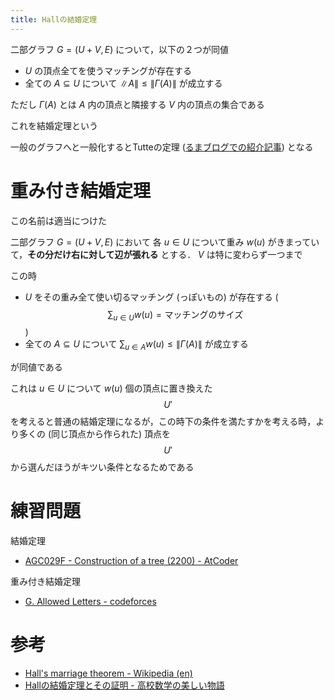 ```yaml
---
title: Hallの結婚定理
---
```


二部グラフ $G = (U + V, E)$ について，以下の２つが同値

* $U$ の頂点全てを使うマッチングが存在する
* 全ての $A \subseteq U$ について $\|A\| \leq \|\Gamma(A)\|$ が成立する

ただし $\Gamma(A)$ とは $A$ 内の頂点と隣接する $V$ 内の頂点の集合である

これを結婚定理という

一般のグラフへと一般化するとTutteの定理 ([るまブログでの紹介記事](https://tomorinao.blogspot.com/2018/07/tutte.html)) となる

# 重み付き結婚定理

この名前は適当につけた

二部グラフ $G = (U + V, E)$ において 各 $u \in U$ について重み $w(u)$ がきまっていて，**その分だけ右に対して辺が張れる** とする． $V$ は特に変わらず一つまで

この時

* $U$ をその重み全て使い切るマッチング (っぽいもの) が存在する ($$\sum_{u \in U} w(u) = \text{マッチングのサイズ}$$)
* 全ての $A \subseteq U$ について $\sum_{u \in A} w(u) \leq \|\Gamma(A)\|$ が成立する

が同値である

これは $u \in U$ について $w(u)$ 個の頂点に置き換えた $$U'$$ を考えると普通の結婚定理になるが，この時下の条件を満たすかを考える時，より多くの (同じ頂点から作られた) 頂点を $$U'$$ から選んだほうがキツい条件となるためである

# 練習問題

結婚定理

* [AGC029F - Construction of a tree (2200) - AtCoder](https://atcoder.jp/contests/agc029/tasks/agc029_f)

重み付き結婚定理

* [G. Allowed Letters - codeforces](https://codeforces.com/contest/1009/problem/G)

# 参考

* [Hall's marriage theorem - Wikipedia (en)](https://en.wikipedia.org/wiki/Hall%27s_marriage_theorem)
* [Hallの結婚定理とその証明 - 高校数学の美しい物語](https://mathtrain.jp/hall)

